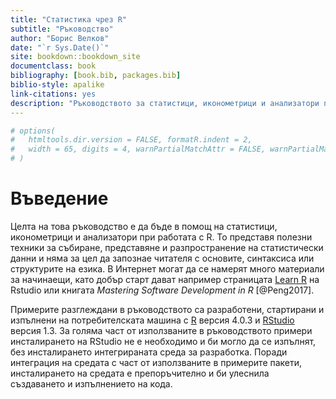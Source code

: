 ```yaml
--- 
title: "Статистика чрез R"
subtitle: "Ръководство"
author: "Борис Велков"
date: "`r Sys.Date()`"
site: bookdown::bookdown_site
documentclass: book
bibliography: [book.bib, packages.bib]
biblio-style: apalike
link-citations: yes
description: "Ръководството за статистици, иконометрици и анализатори при работата с R."
---
```


```r
# options(
#   htmltools.dir.version = FALSE, formatR.indent = 2,
#   width = 65, digits = 4, warnPartialMatchAttr = FALSE, warnPartialMatchDollar = FALSE
# )
```

# Въведение {#intro} 

Целта на това ръководство е да бъде в помощ на статистици, иконометрици и анализатори при работата с R. То представя полезни техники за събиране, представяне и разпространение на статистически данни и няма за цел да запознае читателя с основите, синтаксиса или структурите на езика. В Интернет  могат да се намерят много материали за начинаещи, като добър старт дават например страницата [Learn R](https://support.rstudio.com/hc/en-us/categories/200098757-Learn-R){target="_blank"} на Rstudio или книгата  _Mastering Software Development in R_ [@Peng2017].

Примерите разглеждани в ръководството са разработени, стартирани и изпълнени на потребителската машина с  [R](https://cran.r-project.org/){target="_blank"} версия 4.0.3 и [RStudio](https://rstudio.com/products/rstudio/){target="_blank"} версия 1.3. 
За голяма част от използваните в ръководството примери инсталирането на RStudio не е необходимо и би могло да се изпълнят, без инсталирането интегрираната среда за разработка. Поради  интеграция на средата с част от използваните в примерите пакети, инсталирането на средата е препоръчително и би улеснила създаването и изпълнението на кода.

<!-- Пакетите използвани в примерите. -->
<!-- [@R-base] -->



